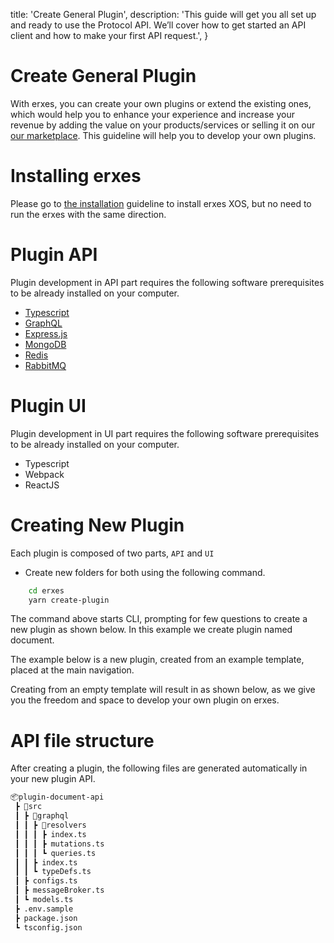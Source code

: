   title: 'Create General Plugin',
  description:
    'This guide will get you all set up and ready to use the Protocol API. We’ll cover how to get started an API client and how to make your first API request.',
}

# Create General Plugin

With erxes, you can create your own plugins or extend the existing ones, which would help you to enhance your experience and increase your revenue by adding the value on your products/services or selling it on our [our marketplace](#). This guideline will help you to develop your own plugins.

# Installing erxes

Please go to [the installation](#) guideline to install erxes XOS, but no need to run the erxes with the same direction.

# Plugin API

Plugin development in API part requires the following software prerequisites to be already installed on your computer.

- [Typescript](#)
- [GraphQL](#)
- [Express.js](#)
- [MongoDB](#)
- [Redis](#)
- [RabbitMQ](#)

# Plugin UI
Plugin development in UI part requires the following software prerequisites to be already installed on your computer.

- Typescript
- Webpack
- ReactJS

# Creating New Plugin

Each plugin is composed of two parts, `API` and `UI`

- Create new folders for both using the following command.

```bash {{ title: '' }}
    cd erxes
    yarn create-plugin 
```

The command above starts CLI, prompting for few questions to create a new plugin as shown below. In this example we create plugin named document.



The example below is a new plugin, created from an example template, placed at the main navigation.



Creating from an empty template will result in as shown below, as we give you the freedom and space to develop your own plugin on erxes.

# API file structure

After creating a plugin, the following files are generated automatically in your new plugin API.
```bash {{ title: '' }}
📦plugin-document-api
 ┣ 📂src
 ┃ ┣ 📂graphql
 ┃ ┃ ┣ 📂resolvers 
 ┃ ┃ ┃ ┣ index.ts
 ┃ ┃ ┃ ┣ mutations.ts
 ┃ ┃ ┃ ┗ queries.ts
 ┃ ┃ ┣ index.ts
 ┃ ┃ ┗ typeDefs.ts
 ┃ ┣ configs.ts
 ┃ ┣ messageBroker.ts
 ┃ ┗ models.ts
 ┣ .env.sample
 ┣ package.json
 ┗ tsconfig.json
```